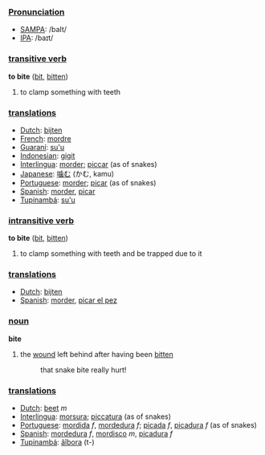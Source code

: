 ===[[Pronunciation]]===
*[[w:SAMPA|SAMPA]]: /baIt/
*[[w:IPA|IPA]]: /baɪt/

=== [[transitive verb]] ===

'''to bite''' ([[bit]], [[bitten]])

# to clamp something with teeth

=== [[translation]]s ===
*[[Dutch]]: [[bijten]]
*[[French]]: [[mordre]]
*[[Guaraní]]: [[su'u]]
*[[Indonesian]]: [[gigit]]
*[[Interlingua]]: [[morder]]; [[piccar]] (as of snakes)
*[[Japanese]]: [[噛む]] (かむ, kamu)
*[[Portuguese]]: [[morder]]; [[picar]] (as of snakes)
*[[Spanish]]: [[morder]], [[picar]]
*[[Tupinambá]]: [[su'u]]

=== [[intransitive verb]] ===

'''to bite''' ([[bit]], [[bitten]])

# to clamp something with teeth and be trapped due to it

=== [[translation]]s ===
*[[Dutch]]: [[bijten]]
*[[Spanish]]: [[morder]], [[picar el pez]]

=== [[noun]] ===

'''bite'''

# the [[wound]] left behind after having been [[bitten]]
#: that snake bite really hurt!

=== [[translation]]s ===
*[[Dutch]]: [[beet]] ''m''
*[[Interlingua]]: [[morsura]]; [[piccatura]] (as of snakes)
*[[Portuguese]]: [[mordida]] ''f'', [[mordedura]] ''f''; [[picada]] ''f'', [[picadura]] ''f'' (as of snakes)
*[[Spanish]]: [[mordedura]] ''f'', [[mordisco]] ''m'', [[picadura]] ''f''
*[[Tupinambá]]: [[ãîbora]] (t-)